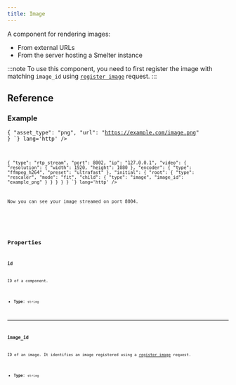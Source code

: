 ```yaml
---
title: Image
---
```


A component for rendering images:
- From external URLs
- From the server hosting a Smelter instance

:::note
To use this component, you need to first register the image with matching `image_id` using [`register image`](/http-api/routes#register-image) request.
:::

## Reference


### Example

<CollapsibleDetails summaryTitle='Register png image' open>
<Code code={`
POST: /api/image/example_png/register
Content-Type: application/json

{
    "asset_type": "png",
    "url": "https://example.com/image.png"
}
`} lang='http' />
</CollapsibleDetails>


<CollapsibleDetails summaryTitle='Register RTP output with registered image "example_png"' open>
<Code ins={[16, 17]} code={`
POST: /api/output/example_output/register
Content-Type: application/json

{
    "type": "rtp_stream",
    "port": 8002,
    "ip": "127.0.0.1",
    "video": {
        "resolution": { "width": 1920, "height": 1080 },
        "encoder": { "type": "ffmpeg_h264", "preset": "ultrafast" },
        "initial": {
            "root": {
                "type": "rescaler",
                "mode": "fit",
                "child": {
                    "type": "image",
                    "image_id": "example_png"
                }
            }
        }
    }
}
`} lang='http' />
</CollapsibleDetails>

Now you can see your image streamed on port 8004.

<CollapsibleDetails summaryTitle='Type definitions'>
<Code code={`
type Image = {
    id?: string;
    image_id: string;
}
`} lang='tsx' />
</CollapsibleDetails>


## Properties

### id
ID of a component.

- **Type**: `string`

---

### image_id
ID of an image. It identifies an image registered using a [register image](/http-api/routes#register-image) request.

- **Type**: `string`

